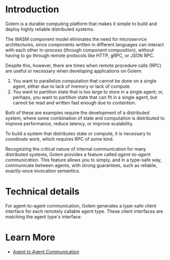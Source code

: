 
# Introduction

Golem is a durable computing platform that makes it simple to build and deploy
highly reliable distributed systems.

The WASM component model eliminates the need for microservice architectures,
since components written in different languages can interact with each other
in-process (through component composition), without having to go through
remote protocols like HTTP, gRPC, or JSON RPC.

Despite this, however, there are times when remote procedure calls (RPC) are
useful or necessary when developing applications on Golem:

1. You want to parallelize computation that cannot be done on a single agent,
   either due to lack of memory or lack of compute.
2. You want to partition state that is too large to store in a single agent;
   or, perhaps, you want to partition state that can fit in a single agent, but
   cannot be read and written fast enough due to contention.

Both of these are examples require the development of a distributed system,
where some combination of state and computation is distributed to improve
performance, reduce latency, or improve scalability.

To build a system that distributes state or compute, it is necessary to
coordinate work, which requires RPC of some kind.

Recognizing the critical nature of internal communication for many distributed
systems, Golem provides a feature called _agent-to-agent communication_. This
feature allows you to simply, and in a type-safe way, communicate between
agents, with strong guarantees, such as reliable, exactly-once invocation
semantics.

# Technical details

For agent-to-agent communication, Golem generates a type-safe client interface for each remotely callable agent type. These client interfaces are matching the agent type's interface.

# Learn More

- [Agent to Agent Communication](/develop/rpc)
